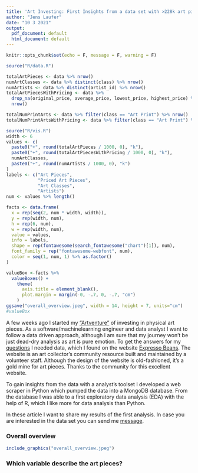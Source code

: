 ```yaml
---
title: 'Art Investing: First Insights from a data set with >228k art pieces'
author: "Jens Laufer"
date: "10 3 2021"
output:
  pdf_document: default
  html_document: default
---
```


```r
knitr::opts_chunk$set(echo = F, message = F, warning = F)
```

```r
source("R/data.R")
```



```r
totalArtPieces <- data %>% nrow()
numArtClasses <- data %>% distinct(class) %>% nrow()
numArtists <- data %>% distinct(artist_id) %>% nrow()
totalArtPiecesWithPricing <- data %>% 
  drop_na(original_price, average_price, lowest_price, highest_price) %>% 
  nrow() 

totalNumPrintArts <- data %>% filter(class == "Art Print") %>% nrow() 
totalNumPrintArtsWithPricing <- data %>% filter(class == "Art Print") %>% drop_na(original_price, average_price, lowest_price, highest_price) %>% nrow() 
```


```r

source("R/vis.R")
width <- 6
values <- c(
  paste0("+", round(totalArtPieces / 1000, 0), "k"),
  paste0("+", round(totalArtPiecesWithPricing / 1000, 0), "k"),
  numArtClasses,
  paste0("+", round(numArtists / 1000, 0), "k")
)
labels <- c("Art Pieces",
            "Priced Art Pieces",
            "Art Classes",
            "Artists")
num <- values %>% length()

facts <- data.frame(
  x = rep(seq(2, num * width, width)),
  y = rep(width, num),
  h = rep(6, num),
  w = rep(width, num),
  value = values,
  info = labels,
  shape = rep(fontawesome(search_fontawesome("chart")[1]), num),
  font_family = rep("fontawesome-webfont", num),
  color = seq(1, num, 1) %>% as.factor()
)

valueBox <-facts %>% 
  valueBoxes() +
    theme(
      axis.title = element_blank(),
      plot.margin = margin(-0, -.7, 0, -.7, "cm")
    )
ggsave("overall_overview.jpeg", width = 14, height = 7, units="cm")
#valueBox
```


A few weeks ago I started my ["Artventure"]() of investing in physical art pieces. As a software/machinelearning engineer and data analyst I want to follow a data driven approach, although I am sure that my journey won't be just dead-dry analysis as art is pure emotion. To get the answers for my [questions]() I needed data, which I found on the website [Expresso Beans](https://expressobeans.com). The website is an art collector's community resource built and maintained by a volunteer staff. Although the design of the website is old-fashioned, it's a gold mine for art pieces. Thanks to the community for this excellent website.

To gain insights from the data with a analyst's toolset I developed a web scraper in Python which pumped the data into a MongoDB database. From the database I was able to a first exploratory data analysis (EDA) with the help of R, which I like more for data analysis than Python.

In these article I want to share my results of the first analysis. In case you are interested in the data set you can send me [message](mailto:jens@artventure.com).

### Overall overview

```r
include_graphics("overall_overview.jpeg")
```

### Which variable describe the art pieces?